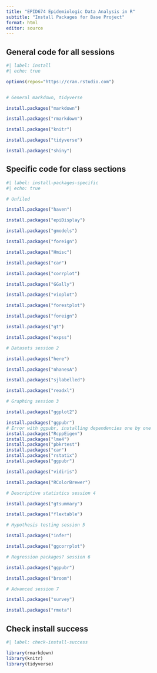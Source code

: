```yaml
---
title: "EPID674 Epidemiologic Data Analysis in R"
subtitle: "Install Packages for Base Project"
format: html
editor: source
---
```



## General code for all sessions

```r
#| label: install
#| echo: true

options(repos="https://cran.rstudio.com")


# General markdown, tidyverse

install.packages("markdown")

install.packages("rmarkdown")

install.packages("knitr")

install.packages("tidyverse")

install.packages("shiny")

```

## Specific code for class sections


```r
#| label: install-packages-specific
#| echo: true

# Unfiled

install.packages("haven")

install.packages("epiDisplay")

install.packages("gmodels")

install.packages("foreign")

install.packages("Hmisc")

install.packages("car")

install.packages("corrplot")

install.packages("GGally")

install.packages("vioplot")

install.packages("forestplot")

install.packages("foreign")

install.packages("gt")

install.packages("expss")

# Datasets session 2

install.packages("here")

install.packages("nhanesA")

install.packages("sjlabelled")

install.packages("readxl")

# Graphing session 3

install.packages("ggplot2")

install.packages("ggpubr")
# Error with ggpubr, installing dependencies one by one
install.packages("RcppEigen")
install.packages("lme4")
install.packages("pbkrtest")
install.packages("car")
install.packages("rstatix")
install.packages("ggpubr")

install.packages("vidiris")

install.packages("RColorBrewer")

# Descriptive statistics session 4

install.packages("gtsummary")

install.packages("flextable")

# Hypothesis testing session 5

install.packages("infer")

install.packages("ggcorrplot")

# Regression packages? session 6

install.packages("ggpubr")

install.packages("broom")

# Advanced session 7

install.packages("survey")

install.packages("rmeta")

```



## Check install success

```r
#| label: check-install-success

library(rmarkdown)
library(knitr)
library(tidyverse)

```
